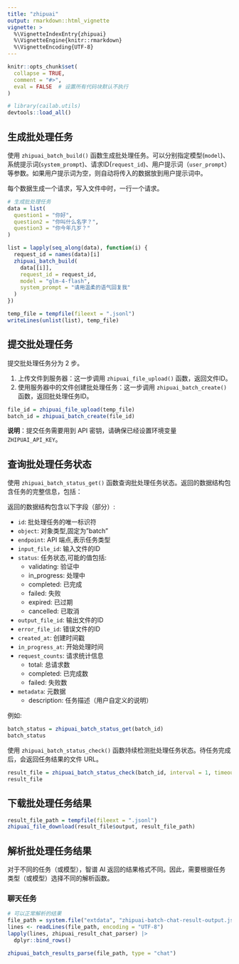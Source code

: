 ```yaml
---
title: "zhipuai"
output: rmarkdown::html_vignette
vignette: >
  %\VignetteIndexEntry{zhipuai}
  %\VignetteEngine{knitr::rmarkdown}
  %\VignetteEncoding{UTF-8}
---
```


```r
knitr::opts_chunk$set(
  collapse = TRUE,
  comment = "#>",
  eval = FALSE  # 设置所有代码块默认不执行
)
```

```r
# library(cailab.utils)
devtools::load_all()
```

## 生成批处理任务

使用 `zhipuai_batch_build()` 函数生成批处理任务。可以分别指定模型(`model`)、系统提示词(`system_prompt`)、请求ID(`request_id`)、用户提示词（`user_prompt`）等参数。如果用户提示词为空，则自动将传入的数据放到用户提示词中。

每个数据生成一个请求，写入文件中时，一行一个请求。

```r
# 生成批处理任务
data = list(
  question1 = "你好",
  question2 = "你叫什么名字？",
  question3 = "你今年几岁？"
)

list = lapply(seq_along(data), function(i) {
  request_id = names(data)[i]
  zhipuai_batch_build(
    data[[i]],
    request_id = request_id,
    model = "glm-4-flash",
    system_prompt = "请用温柔的语气回复我"
  )
})

temp_file = tempfile(fileext = ".jsonl")
writeLines(unlist(list), temp_file)
```

## 提交批处理任务

提交批处理任务分为 2 步。

1. 上传文件到服务器：这一步调用 `zhipuai_file_upload()` 函数，返回文件ID。
2. 使用服务器中的文件创建批处理任务：这一步调用 `zhipuai_batch_create()` 函数，返回批处理任务ID。

```r
file_id = zhipuai_file_upload(temp_file)
batch_id = zhipuai_batch_create(file_id)
```

**说明**：提交任务需要用到 API 密钥，请确保已经设置环境变量 `ZHIPUAI_API_KEY`。

## 查询批处理任务状态

使用 `zhipuai_batch_status_get()` 函数查询批处理任务状态。返回的数据结构包含任务的完整信息，包括：

返回的数据结构包含以下字段（部分）:

- `id`: 批处理任务的唯一标识符
- `object`: 对象类型,固定为"batch"
- `endpoint`: API 端点,表示任务类型
- `input_file_id`: 输入文件的ID
- `status`: 任务状态,可能的值包括:
  - validating: 验证中
  - in_progress: 处理中
  - completed: 已完成
  - failed: 失败
  - expired: 已过期
  - cancelled: 已取消
- `output_file_id`: 输出文件的ID
- `error_file_id`: 错误文件的ID
- `created_at`: 创建时间戳
- `in_progress_at`: 开始处理时间
- `request_counts`: 请求统计信息
  - total: 总请求数
  - completed: 已完成数
  - failed: 失败数
- `metadata`: 元数据
  - description: 任务描述（用户自定义的说明）

例如:

```r
batch_status = zhipuai_batch_status_get(batch_id)
batch_status
```

使用 `zhipuai_batch_status_check()` 函数持续检测批处理任务状态。待任务完成后，会返回任务结果的文件 URL。

```r
result_file = zhipuai_batch_status_check(batch_id, interval = 1, timeout = 3)
result_file
```

## 下载批处理任务结果

```r
result_file_path = tempfile(fileext = ".jsonl")
zhipuai_file_download(result_file$output, result_file_path)
```

## 解析批处理任务结果

对于不同的任务（或模型），智谱 AI 返回的结果格式不同。因此，需要根据任务类型（或模型）选择不同的解析函数。

### 聊天任务

```r
# 可以正常解析的结果
file_path = system.file("extdata", "zhipuai-batch-chat-result-output.jsonl", package = "cailab.utils")
lines <- readLines(file_path, encoding = "UTF-8")
lapply(lines, zhipuai_result_chat_parser) |> 
  dplyr::bind_rows()

zhipuai_batch_results_parse(file_path, type = "chat")
```
